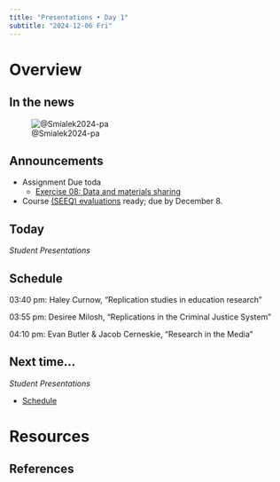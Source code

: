 ```yaml
---
title: "Presentations • Day 1"
subtitle: "2024-12-06 Fri"
---
```


# Overview

## In the news

![@Smialek2024-pa](../include/img/nytimes-fred-data.png)


## Announcements

- [Assignment Due toda]{.orange_due}
    - [Exercise 08: Data and materials sharing](../exercises/ex08-sharing.qmd)
- Course [(SEEQ) evaluations](https://seeq-student.k8s.psu.edu/SEEQ) ready; due by December 8.

## Today

*Student Presentations*

## Schedule

03:40 pm: Haley Curnow, "Replication studies in education research"

03:55 pm: Desiree Milosh, "Replications in the Criminal Justice System"

04:10 pm: Evan Butler & Jacob Cerneskie, "Research in the Media"

## Next time...

*Student Presentations*

- [Schedule](../surveys/presentation-schedule.qmd#day-2-monday-december-9-2024)

# Resources

## References
